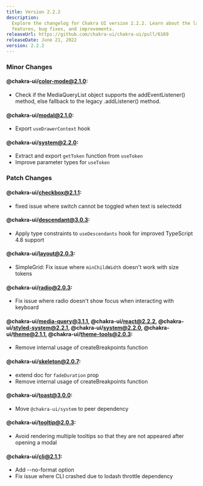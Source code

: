 ```yaml
---
title: Version 2.2.2
description:
  Explore the changelog for Chakra UI version 2.2.2. Learn about the latest
  features, bug fixes, and improvements.
releaseUrl: https://github.com/chakra-ui/chakra-ui/pull/6169
releaseDate: June 21, 2022
version: 2.2.2
---
```


### Minor Changes

#### @chakra-ui/color-mode@2.1.0:

- Check if the MediaQueryList object supports the addEventListener() method,
  else fallback to the legacy .addListener() method.

#### @chakra-ui/modal@2.1.0:

- Export `useDrawerContext` hook

#### @chakra-ui/system@2.2.0:

- Extract and export `getToken` function from `useToken`
- Improve parameter types for `useToken`

### Patch Changes

#### @chakra-ui/checkbox@2.1.1:

- fixed issue where switch cannot be toggled when text is selectedd

#### @chakra-ui/descendant@3.0.3:

- Apply type constraints to `useDescendants` hook for improved TypeScript 4.8
  support

#### @chakra-ui/layout@2.0.3:

- SimpleGrid: Fix issue where `minChildWidth` doesn't work with size tokens

#### @chakra-ui/radio@2.0.3:

- Fix issue where radio doesn't show focus when interacting with keyboard

#### @chakra-ui/media-query@3.1.1, @chakra-ui/react@2.2.2, @chakra-ui/styled-system@2.2.1, @chakra-ui/system@2.2.0, @chakra-ui/theme@2.1.1, @chakra-ui/theme-tools@2.0.3:

- Remove internal usage of createBreakpoints function

#### @chakra-ui/skeleton@2.0.7:

- extend doc for `fadeDuration` prop
- Remove internal usage of createBreakpoints function

#### @chakra-ui/toast@3.0.0:

- Move `@chakra-ui/system` to peer dependency

#### @chakra-ui/tooltip@2.0.3:

- Avoid rendering multiple tooltips so that they are not appeared after opening
  a modal

#### @chakra-ui/cli@2.1.1:

- Add --no-format option
- Fix issue where CLI crashed due to lodash throttle dependency
